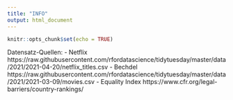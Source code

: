 ```yaml
---
title: "INFO"
output: html_document
---
```


```r
knitr::opts_chunk$set(echo = TRUE)
```

Datensatz-Quellen:
- Netflix
  https://raw.githubusercontent.com/rfordatascience/tidytuesday/master/data/2021/2021-04-20/netflix_titles.csv
- Bechdel
  https://raw.githubusercontent.com/rfordatascience/tidytuesday/master/data/2021/2021-03-09/movies.csv
- Equality Index
  https://www.cfr.org/legal-barriers/country-rankings/
